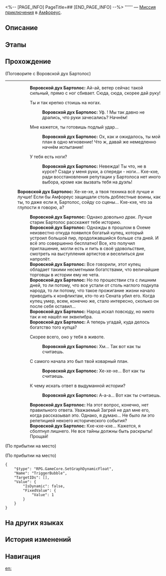<%-- [PAGE_INFO]
PageTitle=##
[END_PAGE_INFO] --%>
{{Дополнить|Диалоги.}}
{{Миссия Инфобокс
|id              = 4015723
|Название        = 
|Изображение     = Миссия .png
|Тип             = Миссия приключения
|Событие         = 
|Глава           = 
|Условия         = Завершена [[Миссия Освоения]] «[[О звёздное небо, очисти мысли от хаоса]]»
|Персонажи       = Воровской дух Бартолос; Первопроходец
|СтартЛокация    = [[Амфореус]] — [[Небесный каструм Циркадное Око]]
|Мир             = Амфореус
|Предыдущая      = 
|Следующая       = 
|Награды         = Звёздный нефрит*40; Небесная амброзия*60
}}
'''''' — [[Миссия приключения]] в [[Амфореус]].

==Описание==
{{Описание|<!--официальное описание из Перекрёстка судеб-->}}

==Этапы==


==Прохождение==
{{Дополнить}}

;(Поговорите с Воровской дух Бартолос)
----
::'''Воровской дух Бартолос:''' Ай-ай, ветер сейчас такой сильный, прямо с ног сбивает. Сюда, сюда, скорее дай руку!
::{{Диалог|Стрелка}} Ты и так крепко стоишь на ногах.
:::'''Воровской дух Бартолос:''' Уф. {{MC|ж=Чёрствая девушка|м=Чёрствый юноша}}! Мы так давно не дрались, что руки зачесались? Начнём!
::{{Диалог|Стрелка}} Мне кажется, ты готовишь подлый удар...
:::'''Воровской дух Бартолос:''' Ох, как и ожидалось, ты {{MC|ж=разгадала|м=разгадал}} мой план в одно мгновение! Что ж, давай же немедленно начнём испытание!
::{{Диалог|Стрелка}} У тебя есть ноги?
:::'''Воровской дух Бартолос:''' Невежда! Ты что, не в курсе? Сзади у меня руки, а спереди - ноги... Кхе-кхе, ради восстановления репутации у Бартолоса нет иного выбора, кроме как вызвать тебя на дуэль!
:'''Воровской дух Бартолос:''' Хе-хе-хе, а твоя техника всё лучше и лучше! Если бы Амфореус защищали столь доблестные воины, как ты, то даже если я, Бартолос, сойду со сцены... Кхе-кхе, что за глупости я говорю, а?
::'''Воровской дух Бартолос:''' Однако довольно драк. Лучше старик Бартолос расскажет тебе историю.
::'''Воровской дух Бартолос:''' Однажды в прошлом в Охеме неизвестно откуда появился богатый купец, который устроил большой пир, продолжавшийся больше ста дней. И всё это совершенно бесплатно! Все, кто получил приглашение, могли есть и пить в своё удовольствие, смотреть на выступления артистов и веселиться дни напролёт.
::'''Воровской дух Бартолос:''' Все говорили, этот купец обладает такими несметными богатствами, что величайшие торговцы в истории ему не чета.
::'''Воровской дух Бартолос:''' Но по прошествии ста с лишним дней, то ли потому, что все устали от столь наглого подкупа народа, то ли потому, что такое прожигание жизни начало приводить к конфликтам, кто-то из Сената убил его. Когда купец умер, всем, конечно же, стало интересно, сколько он после себя оставил...
::'''Воровской дух Бартолос:''' Народ искал повсюду, но никто так и не нашёл ни эквилибра.
::'''Воровской дух Бартолос:''' А теперь угадай, куда делось богатство того купца?
::{{Диалог|Стрелка}} Скорее всего, оно у тебя в животе.
:::'''Воровской дух Бартолос:''' Хм... Так вот как ты считаешь.
::{{Диалог|Стрелка}} С самого начала это был твой коварный план.
:::'''Воровской дух Бартолос:''' Хе-хе-хе... Вот как ты считаешь.
::{{Диалог|Стрелка}} К чему искать ответ в выдуманной истории?
:::'''Воровской дух Бартолос:''' А-а-а... Вот как ты считаешь.
::'''Воровской дух Бартолос:''' На этот вопрос, конечно, нет правильного ответа. Уважаемый Загрей не дал мне его, когда рассказывал это. Однако, я думаю... Не было ли это репетицией некоего исторического события?
::'''Воровской дух Бартолос:''' Кхе-кхе-кхе... Кажется, я сболтнул лишнего. Не все тайны должны быть раскрыты! Прощай!
;(По прибытии на место)

;(По прибытии на место)
<pre>{
	"$type": "RPG.GameCore.SetGraphDynamicFloat",
	"Name": "TriggerBubble",
	"TargetIDs": [],
	"Value": {
		"IsDynamic": false,
		"FixedValue": {
			"Value": 1
		}
	}
}</pre>
{{Диалог Конец}}

==На других языках==
{{На других языках
|en   = 
|zhs  = 
|zht  = 
|ja   = 
|ko   = 
|es   = 
|fr   = 
|ru   = 
|th   = 
|vi   = 
|de   = 
|id   = 
|pt   = 
}}

==История изменений==
{{История изменений|3.5}}

==Навигация==
{{Миссия приключения Навбокс|Глава }}

[[en:]]
